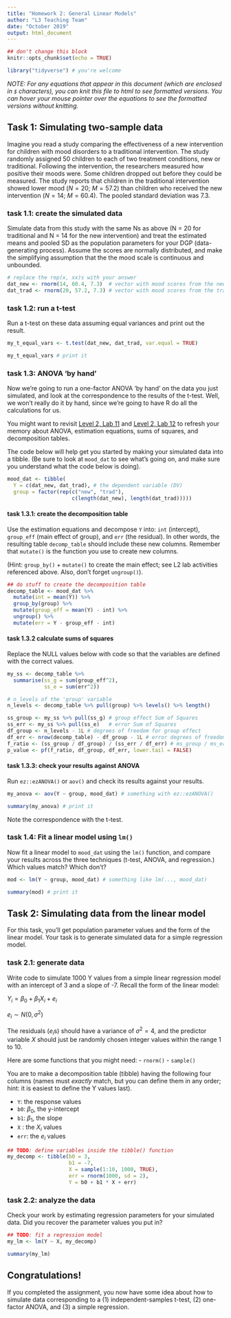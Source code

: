 ```yaml
---
title: "Homework 2: General Linear Models"
author: "L3 Teaching Team"
date: "October 2019"
output: html_document
---
```


```r
## don't change this block
knitr::opts_chunk$set(echo = TRUE)

library("tidyverse") # you're welcome
```

*NOTE: For any equations that appear in this document (which are enclosed in `$` characters), you can knit this file to html to see formatted versions. You can hover your mouse pointer over the equations to see the formatted versions without knitting.* 

## Task 1: Simulating two-sample data

Imagine you read a study comparing the effectiveness of a new intervention for children with mood disorders to a traditional intervention. The study randomly assigned 50 children to each of two treatment conditions, new or traditional. Following the intervention, the researchers measured how positive their moods were. Some children dropped out before they could be measured. The study reports that children in the traditional intervention showed lower mood ($N = 20$; $M = 57.2$) than children who received the new intervention ($N = 14$; $M = 60.4$).  The pooled standard deviation was 7.3.

### task 1.1: create the simulated data

Simulate data from this study with the same Ns as above (N = 20 for traditional and N = 14 for the new intervention) and treat the estimated means and pooled SD as the population parameters for your DGP (data-generating process). Assume the scores are normally distributed, and make the simplifying assumption that the the mood scale is continuous and unbounded.

```r
# replace the rep(x, xx)s with your answer
dat_new <- rnorm(14, 60.4, 7.3)  # vector with mood scores from the new treatment
dat_trad <- rnorm(20, 57.2, 7.3) # vector with mood scores from the traditional treatment
```

### task 1.2: run a t-test

Run a t-test on these data assuming equal variances and print out the result.

```r
my_t_equal_vars <- t.test(dat_new, dat_trad, var.equal = TRUE)

my_t_equal_vars # print it
```

### task 1.3: ANOVA 'by hand'

Now we're going to run a one-factor ANOVA 'by hand' on the data you just simulated, and look at the correspondence to the results of the t-test. Well, we won't really do it by hand, since we're going to have R do all the calculations for us.

You might want to revisit [Level 2, Lab 11](https://philmcaleer.github.io/ug2-practical/introduction-to-glm-one-factor-anova.html) and [Level 2, Lab 12](https://philmcaleer.github.io/ug2-practical/continuing-the-glm-one-factor-anova.html) to refresh your memory about ANOVA, estimation equations, sums of squares, and decomposition tables.

The code below will help get you started by making your simulated data into a tibble. (Be sure to look at `mood_dat` to see what's going on, and make sure you understand what the code below is doing).

```r
mood_dat <- tibble(
  Y = c(dat_new, dat_trad), # the dependent variable (DV)
  group = factor(rep(c("new", "trad"), 
                     c(length(dat_new), length(dat_trad)))))
```

#### task 1.3.1: create the decomposition table

Use the estimation equations and decompose `Y` into: `int` (intercept), `group_eff` (main effect of group), and `err` (the residual). In other words, the resulting table `decomp_table` should include these new columns. Remember that `mutate()` is the function you use to create new columns.

(Hint: `group_by()` + `mutate()` to create the main effect; see L2 lab activities referenced above. Also, don't forget `ungroup()`).

```r
## do stuff to create the decomposition table
decomp_table <- mood_dat %>%
  mutate(int = mean(Y)) %>%
  group_by(group) %>%
  mutate(group_eff = mean(Y) - int) %>%
  ungroup() %>%
  mutate(err = Y - group_eff - int)
```

#### task 1.3.2 calculate sums of squares

Replace the NULL values below with code so that the variables are defined with the correct values.

```r
my_ss <- decomp_table %>%
  summarise(ss_g = sum(group_eff^2),
            ss_e = sum(err^2))

# n_levels of the 'group' variable
n_levels <- decomp_table %>% pull(group) %>% levels() %>% length()

ss_group <- my_ss %>% pull(ss_g) # group effect Sum of Squares
ss_err <- my_ss %>% pull(ss_e)   # error Sum of Squares
df_group <- n_levels - 1L # degrees of freedom for group effect
df_err <- nrow(decomp_table) - df_group - 1L # error degrees of freedom
f_ratio <- (ss_group / df_group) / (ss_err / df_err) # ms_group / ms_err
p_value <- pf(f_ratio, df_group, df_err, lower.tail = FALSE)
```

#### task 1.3.3: check your results against ANOVA

Run `ez::ezANOVA()` or `aov()` and check its results against your results.

```r
my_anova <- aov(Y ~ group, mood_dat) # something with ez::ezANOVA()

summary(my_anova) # print it
```

Note the correspondence with the t-test.

### task 1.4: Fit a linear model using `lm()`

Now fit a linear model to `mood_dat` using the `lm()` function, and compare your results across the three techniques (t-test, ANOVA, and regression.) Which values match? Which don't?

```r
mod <- lm(Y ~ group, mood_dat) # something like lm(..., mood_dat)

summary(mod) # print it
```


## Task 2: Simulating data from the linear model

For this task, you'll get population parameter values and the form of the linear model. Your task is to generate simulated data for a simple regression model.

### task 2.1: generate data

Write code to simulate 1000 Y values from a simple linear regression model with an intercept of 3 and a slope of -7.  Recall the form of the linear model:

$Y_i = \beta_0 + \beta_1 X_i + e_i$

$e_i \sim N(0, \sigma^2)$

The residuals ($e_i$s) should have a variance of $\sigma^2 = 4$, and the predictor variable $X$ should just be randomly chosen integer values within the range 1 to 10.

Here are some functions that you might need:
- `rnorm()`
- `sample()`

You are to make a decomposition table (tibble) having the following four columns (names must *exactly* match, but you can define them in any order; hint: it is easiest to define the Y values last).

- `Y`: the response values
- `b0`: $\beta_0$, the y-intercept
- `b1`: $\beta_1$, the slope
- `X` : the $X_i$ values
- `err`: the $e_i$ values

```r
## TODO: define variables inside the tibble() function
my_decomp <- tibble(b0 = 3,
                    b1 = -7,
                    X = sample(1:10, 1000, TRUE),
                    err = rnorm(1000, sd = 2),
                    Y = b0 + b1 * X + err)
```

### task 2.2: analyze the data

Check your work by estimating regression parameters for your simulated data. Did you recover the parameter values you put in?

```r
## TODO: fit a regression model
my_lm <- lm(Y ~ X, my_decomp)

summary(my_lm)
```

## Congratulations!

If you completed the assignment, you now have some idea about how to simulate data corresponding to a (1) independent-samples t-test, (2) one-factor ANOVA, and (3) a simple regression.

